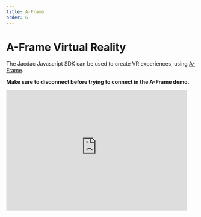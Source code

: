 ```yaml
---
title: A-Frame
order: 6
---
```


# A-Frame Virtual Reality

The Jacdac Javascript SDK can be used to create VR experiences, using [A-Frame](https://aframe.io/).

**Make sure to disconnect before trying to connect in the A-Frame demo.**

<iframe
    src="https://jacdac-aframe-demo.glitch.me"
    style="border: none;"
    width="480"
    height="320"
    allow="usb;serial;bluetooth;vr"
    allowfullscreen
/>

The following snippet is a possible use of Jacdac in a VR setting.
The radius of the sphere is controlled by any potentiometer module.

```typescript
// make sure all sensors are streaming data
bus.streaming = true

// aframe object
const sphere = document.getElementById("sphere");

// using an animation frame to query sensor and update DOM
function step() {
  // collect all sensor info into a simple object data structure
  const sensors = jacdac.snapshotSensors(bus)
  // grab the first reading on potentiometer
  // !! reading might be undefined if missing !!
  const pos = sensors.potentiometer[0] || 0
  // a-frame magic
  sphere.setAttribute("radius", 0.5 + pos)
  // keep animating
  window.requestAnimationFrame(step);
}
window.requestAnimationFrame(step);
```

The HTML of the A-Frame starter has been slightly modified to import the Jacdac SDK

```html copy
<script src="https://unpkg.com/jacdac-ts/dist/jacdac.js"></script>
```

and display a connect button. Connection to a physical device needs to be started from a user interaction like a button click.

```html
<button
    id="connectbtn"
    style="position:absolute; left: 1rem; top: 1rem; z-index:1000;"
>
    jacdac connect
</button>
```

-   [Remix the starter project](https://glitch.com/edit/#!/jacdac-aframe-demo)
